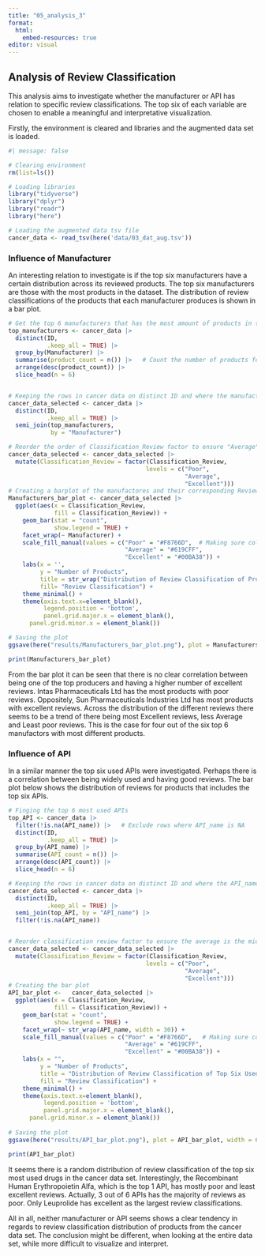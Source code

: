 ```yaml
---
title: "05_analysis_3"
format: 
  html:
    embed-resources: true
editor: visual
---
```


## Analysis of Review Classification

This analysis aims to investigate whether the manufacturer or API has relation to specific review classifications. The top six of each variable are chosen to enable a meaningful and interpretative visualization.

Firstly, the environment is cleared and libraries and the augmented data set is loaded.

```r
#| message: false

# Clearing environment
rm(list=ls())

# Loading libraries
library("tidyverse")
library("dplyr")
library("readr")
library("here")

# Loading the augmented data tsv file 
cancer_data <- read_tsv(here('data/03_dat_aug.tsv'))
```

### Influence of Manufacturer

An interesting relation to investigate is if the top six manufacturers have a certain distribution across its reviewed products. The top six manufacturers are those with the most products in the dataset. The distribution of review classifications of the products that each manufacturer produces is shown in a bar plot.

```r
# Get the top 6 manufacturers that has the most amount of products in the dataset
top_manufacturers <- cancer_data |> 
  distinct(ID,
           .keep_all = TRUE) |> 
  group_by(Manufacturer) |>
  summarise(product_count = n()) |>   # Count the number of products for each manufacturer
  arrange(desc(product_count)) |>  
  slice_head(n = 6)


# Keeping the rows in cancer data on distinct ID and where the manufactour is one of the top 6 manufacturers
cancer_data_selected <- cancer_data |> 
  distinct(ID,
           .keep_all = TRUE) |> 
  semi_join(top_manufacturers, 
            by = "Manufacturer")

# Reorder the order of Classification_Review factor to ensure "Average" is in the middel.
cancer_data_selected <- cancer_data_selected |> 
  mutate(Classification_Review = factor(Classification_Review, 
                                       levels = c("Poor", 
                                                  "Average", 
                                                  "Excellent")))
# Creating a barplot of the manufactores and their corresponding Review classifications
Manufacturers_bar_plot <- cancer_data_selected |> 
  ggplot(aes(x = Classification_Review, 
             fill = Classification_Review)) +
    geom_bar(stat = "count", 
             show.legend = TRUE) + 
    facet_wrap(~ Manufacturer) + 
    scale_fill_manual(values = c("Poor" = "#F8766D",  # Making sure color match meaning
                                 "Average" = "#619CFF",
                                 "Excellent" = "#00BA38")) +
    labs(x = '',
         y = "Number of Products", 
         title = str_wrap("Distribution of Review Classification of Products from Top Six  Manufacturers", 55),
         fill= "Review Classification") +
    theme_minimal() +
    theme(axis.text.x=element_blank(),
          legend.position = 'bottom',
          panel.grid.major.x = element_blank(),
      panel.grid.minor.x = element_blank())

# Saving the plot
ggsave(here("results/Manufacturers_bar_plot.png"), plot = Manufacturers_bar_plot, width = 6, height = 4)

print(Manufacturers_bar_plot)
```

From the bar plot it can be seen that there is no clear correlation between being one of the top producers and having a higher number of excellent reviews. Intas Pharmaceuticals Ltd has the most products with poor reviews. Oppositely, Sun Pharmaceuticals Industries Ltd has most products with excellent reviews. Across the distribution of the different reviews there seems to be a trend of there being most Excellent reviews, less Average and Least poor reviews. This is the case for four out of the six top 6 manufactors with most different products.

### Influence of API

In a similar manner the top six used APIs were investigated. Perhaps there is a correlation between being widely used and having good reviews. The bar plot below shows the distribution of reviews for products that includes the top six APIs.

```r
# Finging the top 6 most used APIs
top_API <- cancer_data |> 
  filter(!is.na(API_name)) |>   # Exclude rows where API_name is NA
  distinct(ID,
           .keep_all = TRUE) |> 
  group_by(API_name) |> 
  summarise(API_count = n()) |> 
  arrange(desc(API_count)) |>   
  slice_head(n = 6) 

# Keeping the rows in cancer data on distinct ID and where the API_name is one of the top 6 manufacturers
cancer_data_selected <- cancer_data |> 
  distinct(ID,   
           .keep_all = TRUE) |> 
  semi_join(top_API, by = "API_name") |> 
  filter(!is.na(API_name))


# Reorder classification review factor to ensure the average is the middel bar
cancer_data_selected <- cancer_data_selected |> 
  mutate(Classification_Review = factor(Classification_Review, 
                                       levels = c("Poor", 
                                                  "Average", 
                                                  "Excellent")))
# Creating the bar plot
API_bar_plot <-   cancer_data_selected |> 
  ggplot(aes(x = Classification_Review, 
             fill = Classification_Review)) +
    geom_bar(stat = "count", 
             show.legend = TRUE) + 
    facet_wrap(~ str_wrap(API_name, width = 30)) +
    scale_fill_manual(values = c("Poor" = "#F8766D",   # Making sure color match meaning
                                 "Average" = "#619CFF",
                                 "Excellent" = "#00BA38")) +
    labs(x = "", 
         y = "Number of Products", 
         title = "Distribution of Review Classification of Top Six Used APIs",
         fill = "Review Classification") +
    theme_minimal() + 
    theme(axis.text.x=element_blank(),
          legend.position = 'bottom',
          panel.grid.major.x = element_blank(),
      panel.grid.minor.x = element_blank())
          
# Saving the plot          
ggsave(here("results/API_bar_plot.png"), plot = API_bar_plot, width = 6, height = 4)

print(API_bar_plot)
```

It seems there is a random distribution of review classification of the top six most used drugs in the cancer data set. Interestingly, the Recombinant Human Erythropoietin Alfa, which is the top 1 API, has mostly poor and least excellent reviews. Actually, 3 out of 6 APIs has the majority of reviews as poor. Only Leuprolide has excellent as the largest review classifications.

All in all, neither manufacturer or API seems shows a clear tendency in regards to review classification distribution of products from the cancer data set. The conclusion might be different, when looking at the entire data set, while more difficult to visualize and interpret.
